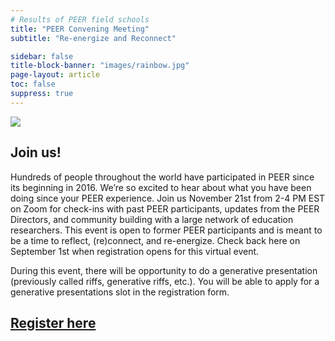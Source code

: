 ```yaml
---
# Results of PEER field schools
title: "PEER Convening Meeting"
subtitle: "Re-energize and Reconnect"

sidebar: false
title-block-banner: "images/rainbow.jpg"
page-layout: article
toc: false
suppress: true
---
```

![](images/convening-meeting.png)

## Join us!
Hundreds of people throughout the world have participated in PEER since its beginning in 2016. We're so excited to hear about what you have been doing since your PEER experience. Join us November 21st from 2-4 PM EST on Zoom for check-ins with past PEER participants, updates from the PEER Directors, and community building with a large network of education researchers. This event is open to former PEER participants and is meant to be a time to reflect, (re)connect, and re-energize. Check back here on September 1st when registration opens for this virtual event.

During this event, there will be opportunity to do a generative presentation (previously called riffs, generative riffs, etc.). You will be able to apply for a generative presentations slot in the registration form. 

## [Register here](https://forms.gle/bdeCViDjt98gqvi86)
